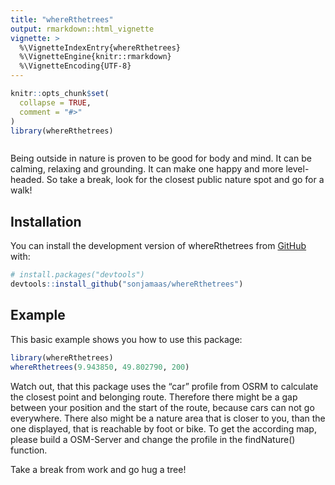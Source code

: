 ```yaml
---
title: "whereRthetrees"
output: rmarkdown::html_vignette
vignette: >
  %\VignetteIndexEntry{whereRthetrees}
  %\VignetteEngine{knitr::rmarkdown}
  %\VignetteEncoding{UTF-8}
---
```


```r
knitr::opts_chunk$set(
  collapse = TRUE,
  comment = "#>"
)
library(whereRthetrees)
```

```r

```

Being outside in nature is proven to be good for body and mind. It can be calming, relaxing and grounding. It can make one happy and more level-headed. So take a break, look for the closest public nature spot and go for a walk!

## Installation

You can install the development version of whereRthetrees from [GitHub](https://github.com/) with:

``` r
# install.packages("devtools")
devtools::install_github("sonjamaas/whereRthetrees")
```

## Example

This basic example shows you how to use this package:

```r
library(whereRthetrees)
whereRthetrees(9.943850, 49.802790, 200)
```

Watch out, that this package uses the "car" profile from OSRM to calculate the closest point and belonging route. Therefore there might be a gap between your position and the start of the route, because cars can not go everywhere. There also might be a nature area that is closer to you, than the one displayed, that is reachable by foot or bike. To get the according map, please build a OSM-Server and change the profile in the findNature() function.

Take a break from work and go hug a tree!
